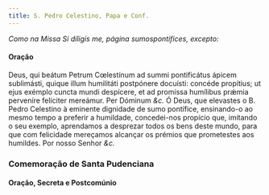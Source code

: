 ```yaml
---
title: S. Pedro Celestino, Papa e Conf.
---
```


<em>Como na Missa Si díligis me, página sumospontifices, excepto:</em>

#### Oração

<div class="grid grid-cols-2 gap-5">
  <span class="text-justify">
    Deus, qui beátum Petrum Cœlestínum ad summi pontificátus ápicem sublimásti,
    quique illum humilitáti postpónere docuísti: concéde propítius; ut ejus
    exémplo cuncta mundi despícere, et ad promíssa humílibus prǽmia perveníre
    felíciter mereámur. Per Dóminum <em>&c.</em>
  </span>
  <span class="text-justify">
    Ó Deus, que elevastes o B. Pedro Celestino à eminente dignidade de sumo
    pontífice, ensinando-o ao mesmo tempo a preferir a humildade, concedei-nos
    propício que, imitando o seu exemplo, aprendamos a desprezar todos os bens
    deste mundo, para que com felicidade mereçamos alcançar os prémios que
    prometestes aos humildes. Por nosso Senhor <em>&c.</em>
  </span>
</div>

<h3 class="text-center">Comemoração de Santa Pudenciana</h3>

<h4 class="text-center">Oração, Secreta e Postcomúnio</h4>
